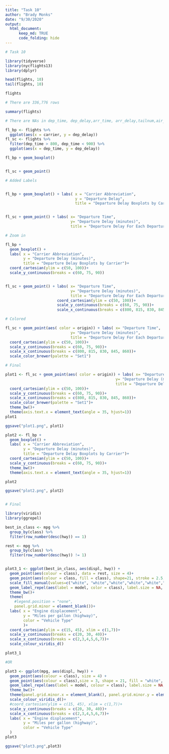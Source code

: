 ```yaml
---
title: "Task 10"
author: "Brady Monks"
date: "9/30/2020"
output: 
  html_document:
      keep_md: TRUE
      code_folding: hide
---
```


```r
# Task 10

library(tidyverse)
library(nycflights13)
library(dplyr)

head(flights, 10)
tail(flights, 10)

flights

# There are 336,776 rows

summary(flights)

# There are NAs in dep_time, dep_delay,arr_time, arr_delay,tailnum,air_time

fl_bp <- flights %>%
  ggplot(aes(x = carrier, y = dep_delay))
fl_sc <- flights %>%
  filter(dep_time > 800, dep_time < 900) %>%
  ggplot(aes(x = dep_time, y = dep_delay))

fl_bp + geom_boxplot()


fl_sc + geom_point()

# Added Labels


fl_bp + geom_boxplot() + labs( x = "Carrier Abbreviation",
                               y = "Departure Delay",
                               title = "Departure Delay Boxplots by Carrier")


fl_sc + geom_point() + labs( x= "Departure Time",
                             y= "Departure Delay (minutes)",
                             title = "Departure Delay For Each Departure Time")

# Zoom in 

fl_bp + 
  geom_boxplot() + 
  labs( x = "Carrier Abbreviation",
        y = "Departure Delay (minutes)",
        title = "Departure Delay Boxplots by Carrier")+
  coord_cartesian(ylim = c(50, 100))+
  scale_y_continuous(breaks = c(60, 75, 90))


fl_sc + geom_point() + labs( x= "Departure Time",
                             y= "Departure Delay (minutes)",
                             title = "Departure Delay For Each Departure Time")+
                       coord_cartesian(ylim = c(50, 100))+
                       scale_y_continuous(breaks = c(60, 75, 90))+
                       scale_x_continuous(breaks = c(800, 815, 830, 845, 860))

# Colored

fl_sc + geom_point(aes( color = origin)) + labs( x= "Departure Time",
                             y= "Departure Delay (minutes)",
                             title = "Departure Delay For Each Departure Time")+
  coord_cartesian(ylim = c(50, 100))+
  scale_y_continuous(breaks = c(60, 75, 90))+
  scale_x_continuous(breaks = c(800, 815, 830, 845, 860))+
  scale_color_brewer(palette = "Set1")

# Final

plot1 <- fl_sc + geom_point(aes( color = origin)) + labs( x= "Departure Time",
                                                 y= "Departure Delay (minutes)",
                                                 title = "Departure Delay For Each Departure Time")+
  coord_cartesian(ylim = c(50, 100))+
  scale_y_continuous(breaks = c(60, 75, 90))+
  scale_x_continuous(breaks = c(800, 815, 830, 845, 860))+
  scale_color_brewer(palette = "Set1")+
  theme_bw()+
  theme(axis.text.x = element_text(angle = 35, hjust=1))
plot1

ggsave("plot1.png", plot1)

plot2 <- fl_bp + 
  geom_boxplot() + 
  labs( x = "Carrier Abbreviation",
        y = "Departure Delay (minutes)",
        title = "Departure Delay Boxplots by Carrier")+
  coord_cartesian(ylim = c(50, 100))+
  scale_y_continuous(breaks = c(60, 75, 90))+
  theme_bw()+
  theme(axis.text.x = element_text(angle = 35, hjust=1))

plot2

ggsave("plot2.png", plot2)


# Final

library(viridis)
library(ggrepel)

best_in_class <- mpg %>%
  group_by(class) %>%
  filter(row_number(desc(hwy)) == 1)

rest <- mpg %>%
  group_by(class) %>%
  filter(row_number(desc(hwy)) != 1) 


plot3_1 <- ggplot(best_in_class, aes(displ, hwy)) +
  geom_point(aes(colour = class), data = rest, size = 4)+
  geom_point(aes(colour = class, fill = class), shape=21, stroke = 2.5, size = 3) + 
  scale_fill_manual(values=c("white", "white","white","white","white","white","white")) + 
  geom_label_repel(aes(label = model, color = class), label.size = NA, fill = NA,)  +
  theme_bw()+
  theme(
    #legend.position = "none",
    panel.grid.minor = element_blank())+
  labs( x = "Engine displacement",
        y = "Miles per gallon (highway)",
        color = "Vehicle Type"
        )+
  coord_cartesian(ylim = c(15, 45), xlim = c(1,7))+
  scale_y_continuous(breaks = c(20, 30, 40))+
  scale_x_continuous(breaks = c(2,3,4,5,6,7))+
  scale_colour_viridis_d() 

plot3_1

#OR

plot3 <- ggplot(mpg, aes(displ, hwy)) +
  geom_point(aes(colour = class), size = 4) +
  geom_point(aes(colour = class),size = 3, shape = 21, fill = "white", stroke = 2.5, data = best_in_class) +
  geom_label_repel(aes(label = model, colour = class), label.size = NA, fill = NA,data = best_in_class)+
  theme_bw()+
  theme(panel.grid.minor.x = element_blank(), panel.grid.minor.y = element_blank())+
  scale_colour_viridis_d()+
  #coord_cartesian(ylim = c(15, 45), xlim = c(1,7))+
  scale_y_continuous(breaks = c(20, 30, 40))+
  scale_x_continuous(breaks = c(2,3,4,5,6,7))+
  labs( x = "Engine displacement",
        y = "Miles per gallon (highway)",
        color = "Vehicle Type"
  )
plot3

ggsave("plot3.png",plot3)




```

